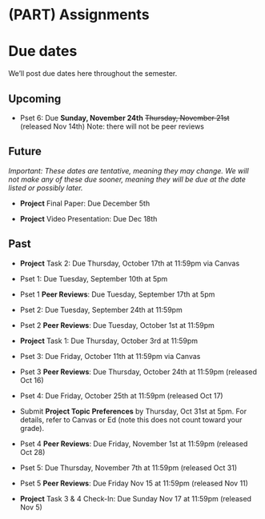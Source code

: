 
# (PART) Assignments {-}

# Due dates {-}

We'll post due dates here throughout the semester. 

## Upcoming {-}

- Pset 6:  Due **Sunday, November 24th** ~~Thursday, November 21st~~ (released Nov 14th) Note: there will not be peer reviews

## Future {-}

*Important: These dates are tentative, meaning they may change. We will not make any of these due sooner, meaning they will be due at the date listed or possibly later.*

- **Project** Final Paper: Due December 5th

- **Project** Video Presentation: Due Dec 18th

## Past {-}

- **Project** Task 2: Due Thursday, October 17th at 11:59pm via Canvas

- Pset 1: Due Tuesday, September 10th at 5pm 

- Pset 1 **Peer Reviews**: Due Tuesday, September 17th at 5pm 

- Pset 2: Due Tuesday, September 24th at 11:59pm 

- Pset 2 **Peer Reviews**: Due Tuesday, October 1st at 11:59pm 

- **Project** Task 1: Due Thursday, October 3rd at 11:59pm

- Pset 3: Due Friday, October 11th at 11:59pm via Canvas

- Pset 3 **Peer Reviews**: Due Thursday, October 24th at 11:59pm (released Oct 16)

- Pset 4: Due Friday, October 25th at 11:59pm (released Oct 17)

- Submit **Project Topic Preferences** by Thursday, Oct 31st at 5pm. For details, refer to Canvas or Ed (note this does not count toward your grade).

- Pset 4 **Peer Reviews**: Due Friday, November 1st at 11:59pm (released Oct 28)

- Pset 5: Due Thursday, November 7th at 11:59pm (released Oct 31)

- Pset 5 **Peer Reviews**: Due Friday Nov 15 at 11:59pm (released Nov 11)

- **Project** Task 3 & 4 Check-In: Due Sunday Nov 17 at 11:59pm (released Nov 5)